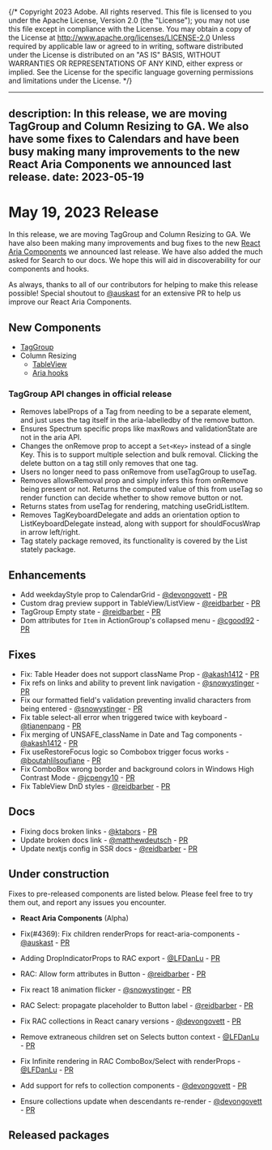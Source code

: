 {/* Copyright 2023 Adobe. All rights reserved.
This file is licensed to you under the Apache License, Version 2.0 (the "License");
you may not use this file except in compliance with the License. You may obtain a copy
of the License at http://www.apache.org/licenses/LICENSE-2.0
Unless required by applicable law or agreed to in writing, software distributed under
the License is distributed on an "AS IS" BASIS, WITHOUT WARRANTIES OR REPRESENTATIONS
OF ANY KIND, either express or implied. See the License for the specific language
governing permissions and limitations under the License. */}


---
description: In this release, we are moving TagGroup and Column Resizing to GA. We also have some fixes to Calendars and have been busy making many improvements to the new React Aria Components we announced last release.
date: 2023-05-19
---

# May 19, 2023 Release

In this release, we are moving TagGroup and Column Resizing to GA. We have also been making many improvements and bug fixes to the new [React Aria Components](../react-aria/react-aria-components.html) we announced last release. We have also added the much asked for Search to our docs. We hope this will aid in discoverability for our components and hooks.

As always, thanks to all of our contributors for helping to make this release possible! Special shoutout to [@auskast](https://github.com/auskast) for an extensive PR to help us improve our React Aria Components.

## New Components

- [TagGroup](https://react-spectrum.adobe.com/react-spectrum/TagGroup.html)
- Column Resizing
  - [TableView](https://react-spectrum.adobe.com/react-spectrum/TableView.html#column-resizing)
  - [Aria hooks](https://react-spectrum.adobe.com/react-aria/useTable.html#resizable-columns)

### TagGroup API changes in official release
* Removes labelProps of a Tag from needing to be a separate element, and just uses the tag itself in the aria-labelledby of the remove button.
* Ensures Spectrum specific props like maxRows and validationState are not in the aria API.
* Changes the onRemove prop to accept a `Set<Key>` instead of a single Key. This is to support multiple selection and bulk removal. Clicking the delete button on a tag still only removes that one tag.
* Users no longer need to pass onRemove from useTagGroup to useTag.
* Removes allowsRemoval prop and simply infers this from onRemove being present or not. Returns the computed value of this from useTag so render function can decide whether to show remove button or not.
* Returns states from useTag for rendering, matching useGridListItem.
* Removes TagKeyboardDelegate and adds an orientation option to ListKeyboardDelegate instead, along with support for shouldFocusWrap in arrow left/right.
* Tag stately package removed, its functionality is covered by the List stately package.

## Enhancements

* Add weekdayStyle prop to CalendarGrid - [@devongovett](https://github.com/devongovett) - [PR](https://github.com/adobe/react-spectrum/pull/4519)
* Custom drag preview support in TableView/ListView - [@reidbarber](https://github.com/reidbarber) - [PR](https://github.com/adobe/react-spectrum/pull/4396)
* TagGroup Empty state - [@reidbarber](https://github.com/reidbarber) - [PR](https://github.com/adobe/react-spectrum/pull/4358)
* Dom attributes for `Item` in ActionGroup's collapsed menu - [@cgood92](https://github.com/cgood92) - [PR](https://github.com/adobe/react-spectrum/pull/4499)

## Fixes

* Fix: Table Header does not support className Prop - [@akash1412](https://github.com/akash1412) - [PR](https://github.com/adobe/react-spectrum/pull/4424)
* Fix refs on links and ability to prevent link navigation - [@snowystinger](https://github.com/snowystinger) - [PR](https://github.com/adobe/react-spectrum/pull/4360)
* Fix our formatted field's validation preventing invalid characters from being entered - [@snowystinger](https://github.com/snowystinger) - [PR](https://github.com/adobe/react-spectrum/pull/4389)
* Fix table select-all error when triggered twice with keyboard - [@tianenpang](https://github.com/tianenpang) - [PR](https://github.com/adobe/react-spectrum/pull/4415)
* Fix merging of UNSAFE_className in Date and Tag components - [@akash1412](https://github.com/akash1412) - [PR](https://github.com/adobe/react-spectrum/pull/4262)
* Fix useRestoreFocus logic so Combobox trigger focus works - [@boutahlilsoufiane](https://github.com/boutahlilsoufiane) - [PR](https://github.com/adobe/react-spectrum/pull/4353)
* Fix ComboBox wrong border and background colors in Windows High Contrast Mode - [@jcpengy10](https://github.com/jcpengy10) - [PR](https://github.com/adobe/react-spectrum/pull/4453)
* Fix TableView DnD styles - [@reidbarber](https://github.com/reidbarber) - [PR](https://github.com/adobe/react-spectrum/pull/4483)

## Docs

* Fixing docs broken links - [@ktabors](https://github.com/ktabors) - [PR](https://github.com/adobe/react-spectrum/pull/4412)
* Update broken docs link - [@matthewdeutsch](https://github.com/matthewdeutsch) - [PR](https://github.com/adobe/react-spectrum/pull/4437)
* Update nextjs config in SSR docs - [@reidbarber](https://github.com/reidbarber) - [PR](https://github.com/adobe/react-spectrum/pull/4379)


## Under construction

Fixes to pre-released components are listed below. Please feel free to try them out, and report any issues you encounter.

* **React Aria Components** (Alpha)

* Fix(#4369): Fix children renderProps for react-aria-components - [@auskast](https://github.com/auskast) - [PR](https://github.com/adobe/react-spectrum/pull/4385)
* Adding DropIndicatorProps to RAC export - [@LFDanLu](https://github.com/LFDanLu) - [PR](https://github.com/adobe/react-spectrum/pull/4449)
* RAC: Allow form attributes in Button - [@reidbarber](https://github.com/reidbarber) - [PR](https://github.com/adobe/react-spectrum/pull/4452)
* Fix react 18 animation flicker - [@snowystinger](https://github.com/snowystinger) - [PR](https://github.com/adobe/react-spectrum/pull/4435)
* RAC Select: propagate placeholder to Button label - [@reidbarber](https://github.com/reidbarber) - [PR](https://github.com/adobe/react-spectrum/pull/4512)
* Fix RAC collections in React canary versions - [@devongovett](https://github.com/devongovett) - [PR](https://github.com/adobe/react-spectrum/pull/4518)
* Remove extraneous children set on Selects button context - [@LFDanLu](https://github.com/LFDanLu) - [PR](https://github.com/adobe/react-spectrum/pull/4544)
* Fix Infinite rendering in RAC ComboBox/Select with renderProps - [@LFDanLu](https://github.com/LFDanLu) - [PR](https://github.com/adobe/react-spectrum/pull/4520)
* Add support for refs to collection components - [@devongovett](https://github.com/devongovett) - [PR](https://github.com/adobe/react-spectrum/pull/4538)
* Ensure collections update when descendants re-render - [@devongovett](https://github.com/devongovett) - [PR](https://github.com/adobe/react-spectrum/pull/4536)

## Released packages

```
```
